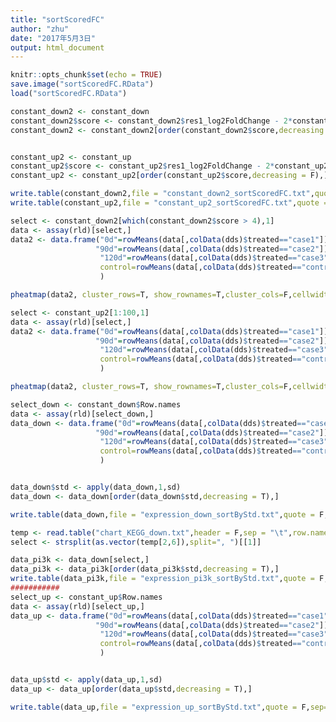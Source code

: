```yaml
---
title: "sortScoredFC"
author: "zhu"
date: "2017年5月3日"
output: html_document
---
```


```r
knitr::opts_chunk$set(echo = TRUE)
save.image("sortScoredFC.RData")
load("sortScoredFC.RData")
```


```r
constant_down2 <- constant_down
constant_down2$score <- constant_down2$res1_log2FoldChange - 2*constant_down2$res3_log2FoldChange
constant_down2 <- constant_down2[order(constant_down2$score,decreasing = T),]


constant_up2 <- constant_up
constant_up2$score <- constant_up2$res1_log2FoldChange - 2*constant_up2$res3_log2FoldChange
constant_up2 <- constant_up2[order(constant_up2$score,decreasing = F),]

write.table(constant_down2,file = "constant_down2_sortScoredFC.txt",quote = F,sep="\t",col.names = T,row.names = F)
write.table(constant_up2,file = "constant_up2_sortScoredFC.txt",quote = F,sep="\t",col.names = T,row.names = F)
```

```r
select <- constant_down2[which(constant_down2$score > 4),1]
data <- assay(rld)[select,]
data2 <- data.frame("0d"=rowMeans(data[,colData(dds)$treated=="case1"]),
                   "90d"=rowMeans(data[,colData(dds)$treated=="case2"]),
                    "120d"=rowMeans(data[,colData(dds)$treated=="case3"]),
                    control=rowMeans(data[,colData(dds)$treated=="control"]),check.names = F
                    )

pheatmap(data2, cluster_rows=T, show_rownames=T,cluster_cols=F,cellwidth = 20,cellheight = 10,filename = "sortScoredFC_down1.pdf")
```

```r
select <- constant_up2[1:100,1]
data <- assay(rld)[select,]
data2 <- data.frame("0d"=rowMeans(data[,colData(dds)$treated=="case1"]),
                   "90d"=rowMeans(data[,colData(dds)$treated=="case2"]),
                    "120d"=rowMeans(data[,colData(dds)$treated=="case3"]),
                    control=rowMeans(data[,colData(dds)$treated=="control"]),check.names = F
                    )

pheatmap(data2, cluster_rows=T, show_rownames=T,cluster_cols=F,cellwidth = 20,cellheight = 10,filename = "sortScoredFC_up1.pdf")
```


```r
select_down <- constant_down$Row.names
data <- assay(rld)[select_down,]
data_down <- data.frame("0d"=rowMeans(data[,colData(dds)$treated=="case1"]),
                   "90d"=rowMeans(data[,colData(dds)$treated=="case2"]),
                    "120d"=rowMeans(data[,colData(dds)$treated=="case3"]),
                    control=rowMeans(data[,colData(dds)$treated=="control"]),check.names = F
                    )


data_down$std <- apply(data_down,1,sd)
data_down <- data_down[order(data_down$std,decreasing = T),]

write.table(data_down,file = "expression_down_sortByStd.txt",quote = F,sep="\t",col.names = T,row.names = T)

temp <- read.table("chart_KEGG_down.txt",header = F,sep = "\t",row.names = NULL)
select <- strsplit(as.vector(temp[2,6]),split=", ")[[1]]

data_pi3k <- data_down[select,]
data_pi3k <- data_pi3k[order(data_pi3k$std,decreasing = T),]
write.table(data_pi3k,file = "expression_pi3k_sortByStd.txt",quote = F,sep="\t",col.names = T,row.names = T)
###########
select_up <- constant_up$Row.names
data <- assay(rld)[select_up,]
data_up <- data.frame("0d"=rowMeans(data[,colData(dds)$treated=="case1"]),
                   "90d"=rowMeans(data[,colData(dds)$treated=="case2"]),
                    "120d"=rowMeans(data[,colData(dds)$treated=="case3"]),
                    control=rowMeans(data[,colData(dds)$treated=="control"]),check.names = F
                    )


data_up$std <- apply(data_up,1,sd)
data_up <- data_up[order(data_up$std,decreasing = T),]

write.table(data_up,file = "expression_up_sortByStd.txt",quote = F,sep="\t",col.names = T,row.names = T)



```

